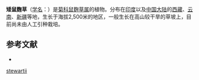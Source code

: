 {{Speciesbox
| name = 矮鼠麴草
| status = 
| status_system = 
| image =
| genus = Gnaphalium
| species = stewartii
| authority = C. B. Clarke ex Hook. f.
}}

'''矮鼠麴草'''（[[学名|学名]]：{{lang|la|''Gnaphalium stewartii''}}）是[[菊科|菊科]][[鼠麴草属|鼠麴草属]]的植物。分布在[[印度|印度]]以及[[中国大陆|中国大陆]]的[[西藏|西藏]]、[[云南|云南]]、[[新疆|新疆]]等地，生长于海拔2,500米的地区，一般生长在高山较干旱的草坡上，目前尚未由人工引种栽培。

== 参考文献 ==
<div class="references-small">
* {{cite web| url =http://www.bioinfo.cn/db05/KmzwSpecies.php?action=view&id=4618| title =矮鼠麴草| work =《中国高等植物数据库全库》| publisher =中国科学院微生物研究所| author =昆明植物研究所| accessdate =2009-02-25| deadurl =yes| archiveurl =https://web.archive.org/web/20160305014821/http://www.bioinfo.cn/db05/KmzwSpecies.php?action=view&id=4618| archivedate =2016-03-05}}
</div>
{{Taxonbar|from=Q15231352}}

[[Category:鼠麴草屬|stewartii]]


{{植物小作品}}